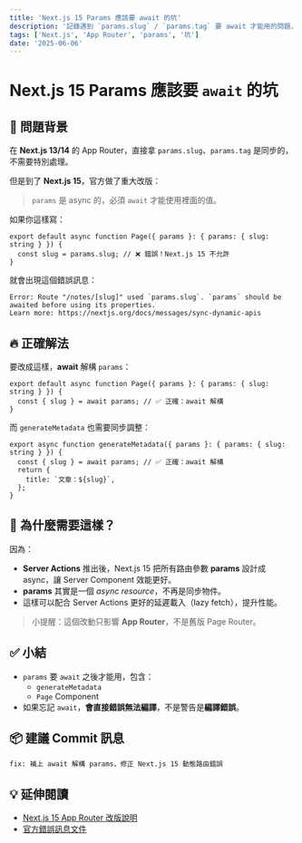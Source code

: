 ```yaml
---
title: 'Next.js 15 Params 應該要 await 的坑'
description: '記錄遇到 `params.slug` / `params.tag` 要 await 才能用的問題，避免踩坑！'
tags: ['Next.js', 'App Router', 'params', '坑']
date: '2025-06-06'
---
```


# Next.js 15 Params 應該要 `await` 的坑

## 🧐 問題背景

在 **Next.js 13/14** 的 App Router，直接拿 `params.slug`、`params.tag` 是同步的，不需要特別處理。

但是到了 **Next.js 15**，官方做了重大改版：

> `params` 是 async 的，必須 `await` 才能使用裡面的值。

如果你這樣寫：

```tsx
export default async function Page({ params }: { params: { slug: string } }) {
  const slug = params.slug; // ❌ 錯誤！Next.js 15 不允許
}
```

就會出現這個錯誤訊息：

```
Error: Route "/notes/[slug]" used `params.slug`. `params` should be awaited before using its properties.
Learn more: https://nextjs.org/docs/messages/sync-dynamic-apis
```

## 🔥 正確解法

要改成這樣，**await** 解構 `params`：

```tsx
export default async function Page({ params }: { params: { slug: string } }) {
  const { slug } = await params; // ✅ 正確：await 解構
}
```

而 `generateMetadata` 也需要同步調整：

```tsx
export async function generateMetadata({ params }: { params: { slug: string } }) {
  const { slug } = await params; // ✅ 正確：await 解構
  return {
    title: `文章：${slug}`,
  };
}
```

## 🧩 為什麼需要這樣？

因為：

- **Server Actions** 推出後，Next.js 15 把所有路由參數 **params** 設計成 async，讓 Server Component 效能更好。
- **params** 其實是一個 _async resource_，不再是同步物件。
- 這樣可以配合 Server Actions 更好的延遲載入（lazy fetch），提升性能。

> 小提醒：這個改動只影響 **App Router**，不是舊版 Page Router。

## ✅ 小結

- `params` 要 `await` 之後才能用，包含：
  - `generateMetadata`
  - `Page` Component
- 如果忘記 `await`，**會直接錯誤無法編譯**，不是警告是**編譯錯誤**。

## 📦 建議 Commit 訊息

```bash
fix: 補上 await 解構 params，修正 Next.js 15 動態路由錯誤
```

## 💡 延伸閱讀

- [Next.js 15 App Router 改版說明](https://nextjs.org/blog/next-15)
- [官方錯誤訊息文件](https://nextjs.org/docs/messages/sync-dynamic-apis)
